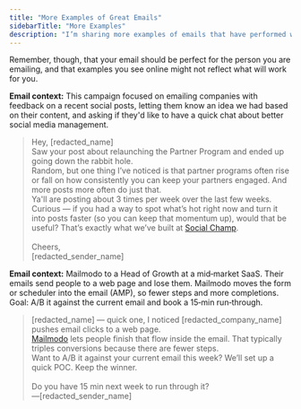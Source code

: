 ```yaml
---
title: "More Examples of Great Emails"
sidebarTitle: "More Examples"
description: "I’m sharing more examples of emails that have performed well for friends, so you can get some inspiration for what a good cold email might look like."
---
```


<Tip>Remember, though, that your email should be perfect for the person you are emailing, and that examples you see online might not reflect what will work for you.</Tip>

<Info>**Email context:** This campaign focused on emailing companies with feedback on a recent social posts, letting them know an idea we had based on their content, and asking if they'd like to have a quick chat about better social media management.</Info>

> Hey, [redacted_name]<br />
> Saw your post about relaunching the Partner Program and ended up going down the rabbit hole.
> <br /> Random, but one thing I’ve noticed is that partner programs often rise or fall on how consistently you can keep your partners engaged. And more posts more often do just that.
> <br/> Ya'll are posting about 3 times per week over the last few weeks. <br/> 
> Curious — if you had a way to spot what’s hot right now and turn it into posts faster (so you can keep that momentum up), would that be useful? That’s exactly what we’ve built at [Social Champ](https://socialchamp.com).
> <br/>
><br/>Cheers,<br />
> [redacted_sender_name]<br />

<Info>**Email context:** Mailmodo to a Head of Growth at a mid‑market SaaS. Their emails send people to a web page and lose them. Mailmodo moves the form or scheduler into the email (AMP), so fewer steps and more completions. Goal: A/B it against the current email and book a 15‑min run‑through.</Info>

> [redacted_name] — quick one, I noticed [redacted_company_name] pushes email clicks to a web page.<br />
> [Mailmodo](https://mailmodo.com) lets people finish that flow inside the email. That typically triples conversions because there are fewer steps.<br />
> Want to A/B it against your current email this week? We’ll set up a quick POC. Keep the winner.<br />
> <br />Do you have 15 min next week to run through it?<br />
> —[redacted_sender_name]